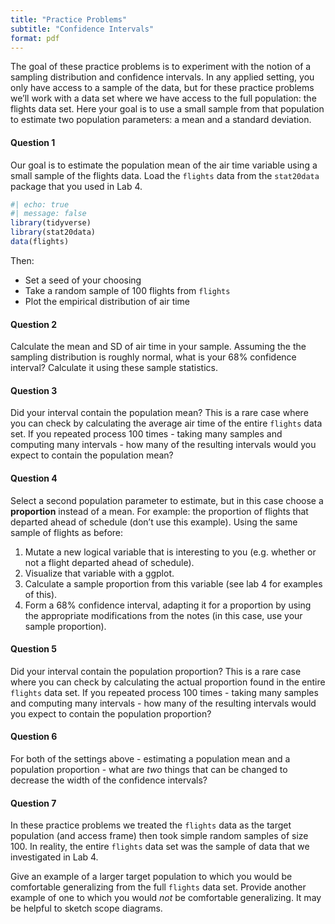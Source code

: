 ```yaml
---
title: "Practice Problems"
subtitle: "Confidence Intervals"
format: pdf
---
```


<!-- Goal: Give students practice calculating confidence intervals and talking through their interpretation and what effects their width. -->

<!-- These practice problems can be done in class in pairs/trios or at home for students who aren't in class. They will become part of the next problem set. The slides introduce / practice several functions used here. -->

<!-- Suggesting timeline: -->

<!-- 1. Review functions in slides -->
<!-- 2. Motivate setting: what if we only had data on 100 flights? How confident could we be that we have good estimates of the population parameters. -->
<!-- 3. Make students work in at least pairs for the handout. Ask that they draw their confidence intervals for the mean on the front board. You'll want to pre-populate the axes carefully and probably have them draw their intervals vertically so that they will all fit. Draw one on the board to demonstrate. -->
<!-- 3. At the end of the class period, review answers. -->

<!-- Technical Notes -->

<!-- 1. In the notes, the SE is the true SE calculated from the population (sigma / sqrt(n) for the mean). Here, we have them just use the data, so they use s / sqrt(n)) -->

The goal of these practice problems is to experiment with the notion of a sampling distribution and confidence intervals. In any applied setting, you only have access to a sample of the data, but for these practice problems we'll work with a data set where we have access to the full population: the flights data set. Here your goal is to use a small sample from that population to estimate two population parameters: a mean and a standard deviation.


#### Question 1

Our goal is to estimate the population mean of the air time variable using a small sample of the flights data. Load the `flights` data from the `stat20data` package that you used in Lab 4.

```r
#| echo: true
#| message: false
library(tidyverse)
library(stat20data)
data(flights)
```

Then:

- Set a seed of your choosing
- Take a random sample of 100 flights from `flights`
- Plot the empirical distribution of air time


#### Question 2

Calculate the mean and SD of air time in your sample. Assuming the the sampling distribution is roughly normal, what is your 68% confidence interval? Calculate it using these sample statistics.

#### Question 3

Did your interval contain the population mean? This is a rare case where you can check by calculating the average air time of the entire `flights` data set. If you repeated process 100 times - taking many samples and computing many intervals - how many of the resulting intervals would you expect to contain the population mean?

#### Question 4

Select a second population parameter to estimate, but in this case choose a **proportion** instead of a mean. For example: the proportion of flights that departed ahead of schedule (don't use this example). Using the same sample of flights as before:

1. Mutate a new logical variable that is interesting to you (e.g. whether or not a flight departed ahead of schedule).
2. Visualize that variable with a ggplot.
3. Calculate a sample proportion from this variable (see lab 4 for examples of this).
4. Form a 68% confidence interval, adapting it for a proportion by using the appropriate modifications from the notes (in this case, use your sample proportion).



#### Question 5

Did your interval contain the population proportion? This is a rare case where you can check by calculating the actual proportion found in the entire `flights` data set. If you repeated process 100 times - taking many samples and computing many intervals - how many of the resulting intervals would you expect to contain the population proportion?

#### Question 6

For both of the settings above - estimating a population mean and a population proportion - what are *two* things that can be changed to decrease the width of the confidence intervals?


#### Question 7

In these practice problems we treated the `flights` data as the target population (and access frame) then took simple random samples of size 100. In reality, the entire `flights` data set was the sample of data that we investigated in Lab 4.

Give an example of a larger target population to which you would be comfortable generalizing from the full `flights` data set. Provide another example of one to which you would *not* be comfortable generalizing. It may be helpful to sketch scope diagrams.
